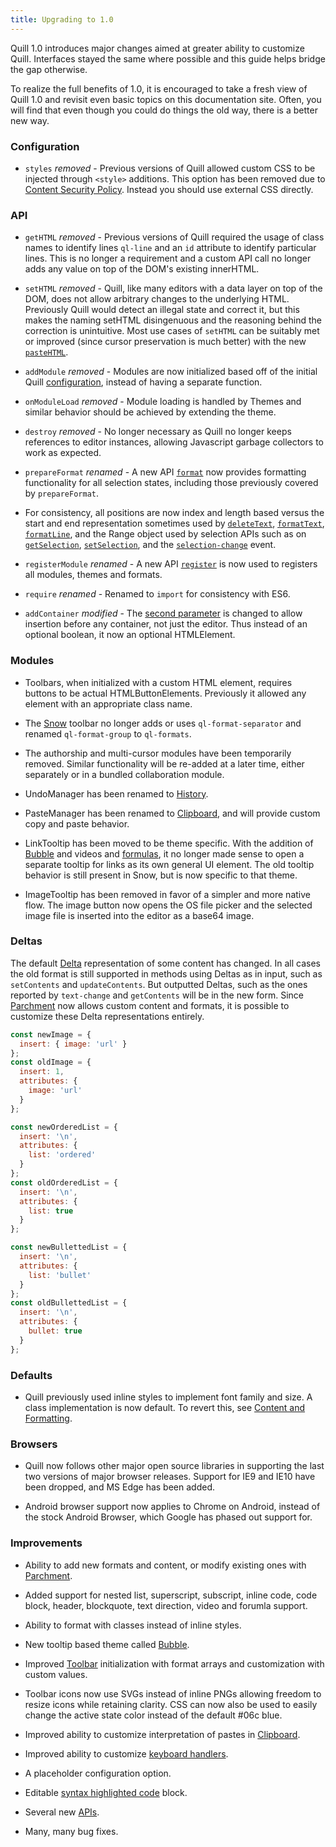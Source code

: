 ```yaml
---
title: Upgrading to 1.0
---
```


Quill 1.0 introduces major changes aimed at greater ability to customize Quill. Interfaces stayed the same where possible and this guide helps bridge the gap otherwise.

To realize the full benefits of 1.0, it is encouraged to take a fresh view of Quill 1.0 and revisit even basic topics on this documentation site. Often, you will find that even though you could do things the old way, there is a better new way.

### Configuration

- `styles` *removed* - Previous versions of Quill allowed custom CSS to be injected through `<style>` additions. This option has been removed due to [Content Security Policy](https://developers.google.com/web/fundamentals/security/csp/). Instead you should use external CSS directly.

### API

- `getHTML` *removed* - Previous versions of Quill required the usage of class names to identify lines `ql-line` and an `id` attribute to identify particular lines. This is no longer a requirement and a custom API call no longer adds any value on top of the DOM's existing innerHTML.

- `setHTML` *removed* - Quill, like many editors with a data layer on top of the DOM, does not allow arbitrary changes to the underlying HTML. Previously Quill would detect an illegal state and correct it, but this makes the naming setHTML disingenuous and the reasoning behind the correction is unintuitive. Most use cases of `setHTML` can be suitably met or improved (since cursor preservation is much better) with the new [`pasteHTML`](/docs/api/#pastehtml).

- `addModule` *removed* - Modules are now initialized based off of the initial Quill [configuration](/docs/configuration/), instead of having a separate function.

- `onModuleLoad` *removed* - Module loading is handled by Themes and similar behavior should be achieved by extending the theme.

- `destroy` *removed* - No longer necessary as Quill no longer keeps references to editor instances, allowing Javascript garbage collectors to work as expected.

- `prepareFormat` *renamed* - A new API [`format`](/docs/api/#format) now provides formatting functionality for all selection states, including those previously covered by `prepareFormat`.

- For consistency, all positions are now index and length based versus the start and end representation sometimes used by [`deleteText`](/docs/api/#deletetext), [`formatText`](/docs/api/#formattext), [`formatLine`](/docs/api/#formatline), and the Range object used by selection APIs such as on [`getSelection`](/docs/api/#getselection), [`setSelection`](/docs/api/#setselection), and the [`selection-change`](/docs/api/#selection-change) event.

- `registerModule` *renamed* - A new API [`register`](/docs/api/#register) is now used to registers all modules, themes and formats.

- `require` *renamed* - Renamed to `import` for consistency with ES6.

- `addContainer` *modified* - The [second parameter](/docs/api/#addcontainer) is changed to allow insertion before any container, not just the editor. Thus instead of an optional boolean, it now an optional HTMLElement.


### Modules

- Toolbars, when initialized with a custom HTML element, requires buttons to be actual HTMLButtonElements. Previously it allowed any element with an appropriate class name.

- The [Snow](/docs/themes/#snow/) toolbar no longer adds or uses `ql-format-separator` and renamed `ql-format-group` to `ql-formats`.

- The authorship and multi-cursor modules have been temporarily removed. Similar functionality will be re-added at a later time, either separately or in a bundled collaboration module.

- UndoManager has been renamed to [History](/docs/modules/history/).

- PasteManager has been renamed to [Clipboard](/docs/modules/clipboard/), and will provide custom copy and paste behavior.

- LinkTooltip has been moved to be theme specific. With the addition of [Bubble](/docs/themes/#bubble) and videos and [formulas](/docs/modules/formula/), it no longer made sense to open a separate tooltip for links as its own general UI element. The old tooltip behavior is still present in Snow, but is now specific to that theme.

- ImageTooltip has been removed in favor of a simpler and more native flow. The image button now opens the OS file picker and the selected image file is inserted into the editor as a base64 image.


### Deltas

The default [Delta](/docs/delta/) representation of some content has changed. In all cases the old format is still supported in methods using Deltas as in input, such as `setContents` and `updateContents`. But outputted Deltas, such as the ones reported by `text-change` and `getContents` will be in the new form. Since [Parchment](https://github.com/quilljs/parchment) now allows custom content and formats, it is possible to customize these Delta representations entirely.

```javascript
const newImage = {
  insert: { image: 'url' }
};
const oldImage = {
  insert: 1,
  attributes: {
    image: 'url'
  }
};

const newOrderedList = {
  insert: '\n',
  attributes: {
    list: 'ordered'
  }
};
const oldOrderedList = {
  insert: '\n',
  attributes: {
    list: true
  }
};

const newBullettedList = {
  insert: '\n',
  attributes: {
    list: 'bullet'
  }
};
const oldBullettedList = {
  insert: '\n',
  attributes: {
    bullet: true
  }
};

```

### Defaults

- Quill previously used inline styles to implement font family and size. A class implementation is now default. To revert this, see [Content and Formatting](/guides/how-to-customize-quill/#content-and-formatting).

### Browsers

- Quill now follows other major open source libraries in supporting the last two versions of major browser releases. Support for IE9 and IE10 have been dropped, and MS Edge has been added.

- Android browser support now applies to Chrome on Android, instead of the stock Android Browser, which Google has phased out support for.


### Improvements

- Ability to add new formats and content, or modify existing ones with [Parchment](https://github.com/quilljs/parchment/).

- Added support for nested list, superscript, subscript, inline code, code block, header, blockquote, text direction, video and forumla support.

- Ability to format with classes instead of inline styles.

- New tooltip based theme called [Bubble](/docs/themes/#bubble/).

- Improved [Toolbar](/docs/modules/toolbar/) initialization with format arrays and customization with custom values.

- Toolbar icons now use SVGs instead of inline PNGs allowing freedom to resize icons while retaining clarity. CSS can now also be used to easily change the active state color instead of the default #06c blue.

- Improved ability to customize interpretation of pastes in [Clipboard](/docs/modules/clipboard/).

- Improved ability to customize [keyboard handlers](/docs/modules/keyboard/).

- A placeholder configuration option.

- Editable [syntax highlighted code](/docs/modules/syntax/) block.

- Several new [APIs](/docs/api/).

- Many, many bug fixes.

